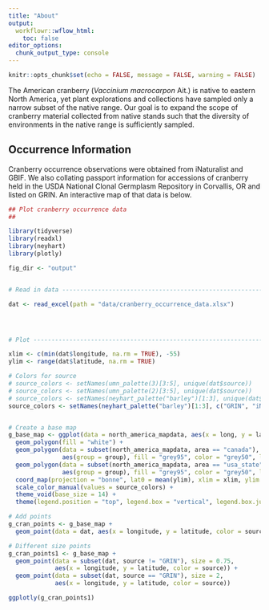 ---
title: "About"
output:
  workflowr::wflow_html:
    toc: false
editor_options:
  chunk_output_type: console
---

```{r setup, include=FALSE}
knitr::opts_chunk$set(echo = FALSE, message = FALSE, warning = FALSE)
```

The American cranberry (*Vaccinium macrocarpon* Ait.) is native to eastern North America, yet plant explorations and collections have sampled only a narrow subset of the native range. Our goal is to expand the scope of cranberry material collected from native stands such that the diversity of environments in the native range is sufficiently sampled.


## Occurrence Information

Cranberry occurrence observations were obtained from iNaturalist and GBIF. We also collating passport information for accessions of cranberry held in the USDA National Clonal Germplasm Repository in Corvallis, OR and listed on GRIN. An interactive map of that data is below.


```{r plot}

## Plot cranberry occurrence data
##

library(tidyverse)
library(readxl)
library(neyhart)
library(plotly)

fig_dir <- "output"


# Read in data ------------------------------------------------------------

dat <- read_excel(path = "data/cranberry_occurrence_data.xlsx")




# Plot --------------------------------------------------------------------

xlim <- c(min(dat$longitude, na.rm = TRUE), -55)
ylim <- range(dat$latitude, na.rm = TRUE)

# Colors for source
# source_colors <- setNames(umn_palette(3)[3:5], unique(dat$source))
# source_colors <- setNames(umn_palette(2)[3:5], unique(dat$source))
# source_colors <- setNames(neyhart_palette("barley")[1:3], unique(dat$source))
source_colors <- setNames(neyhart_palette("barley")[1:3], c("GRIN", "iNaturalist", "GBIF"))


# Create a base map
g_base_map <- ggplot(data = north_america_mapdata, aes(x = long, y = lat)) +
  geom_polygon(fill = "white") +
  geom_polygon(data = subset(north_america_mapdata, area == "canada"),
               aes(group = group), fill = "grey95", color = "grey50", linewidth = 0.5) + # Add canada
  geom_polygon(data = subset(north_america_mapdata, area == "usa_state"),
               aes(group = group), fill = "grey95", color = "grey50", linewidth = 0.5) +  # Add location points
  coord_map(projection = "bonne", lat0 = mean(ylim), xlim = xlim, ylim = ylim) +
  scale_color_manual(values = source_colors) +
  theme_void(base_size = 14) +
  theme(legend.position = "top", legend.box = "vertical", legend.box.just = "left")

# Add points
g_cran_points <- g_base_map +
  geom_point(data = dat, aes(x = longitude, y = latitude, color = source, shape = source))

# Different size points
g_cran_points1 <- g_base_map +
  geom_point(data = subset(dat, source != "GRIN"), size = 0.75,
             aes(x = longitude, y = latitude, color = source)) +
  geom_point(data = subset(dat, source == "GRIN"), size = 2,
             aes(x = longitude, y = latitude, color = source))

ggplotly(g_cran_points1)

```
